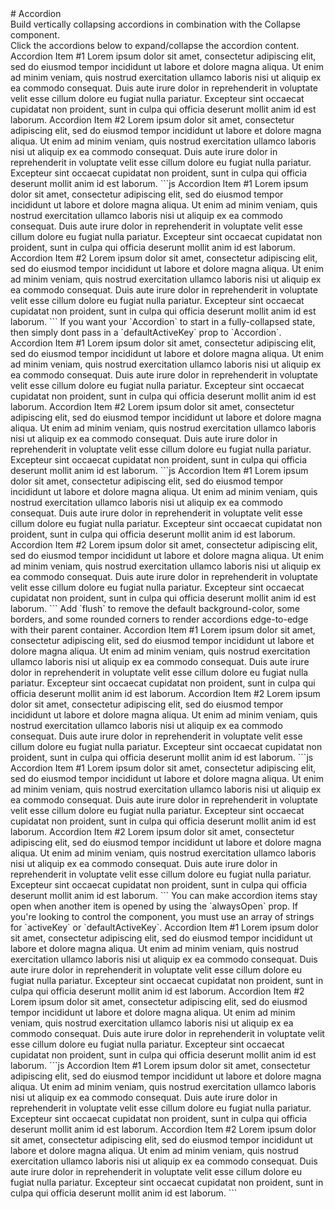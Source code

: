 
<GithubSource name="components/accordion.mdx" />
# Accordion
<div class="lead">
  Build vertically collapsing accordions in combination with the Collapse
  component.
</div>
Click the accordions below to expand/collapse the accordion content.
<div class="row gy-5 pt-3">
  <Example title="Basic Example">
    <Example.Preview>
      <Accordion defaultActiveKey="0">
        <Accordion.Item eventKey="0">
          <Accordion.Header>Accordion Item #1</Accordion.Header>
          <Accordion.Body>
            Lorem ipsum dolor sit amet, consectetur adipiscing elit, sed do eiusmod tempor incididunt ut labore et dolore magna aliqua. Ut enim
            ad minim veniam, quis nostrud exercitation ullamco laboris nisi ut aliquip ex ea commodo consequat. Duis aute irure dolor in
            reprehenderit in voluptate velit esse cillum dolore eu fugiat nulla pariatur. Excepteur sint occaecat cupidatat non proident, sunt in
            culpa qui officia deserunt mollit anim id est laborum.
          </Accordion.Body>
        </Accordion.Item>
        <Accordion.Item eventKey="1">
          <Accordion.Header>Accordion Item #2</Accordion.Header>
          <Accordion.Body>
            Lorem ipsum dolor sit amet, consectetur adipiscing elit, sed do eiusmod tempor incididunt ut labore et dolore magna aliqua. Ut enim
            ad minim veniam, quis nostrud exercitation ullamco laboris nisi ut aliquip ex ea commodo consequat. Duis aute irure dolor in
            reprehenderit in voluptate velit esse cillum dolore eu fugiat nulla pariatur. Excepteur sint occaecat cupidatat non proident, sunt in
            culpa qui officia deserunt mollit anim id est laborum.
          </Accordion.Body>
        </Accordion.Item>
      </Accordion>
    </Example.Preview>
    <Example.Code>
      ```js
      <Accordion defaultActiveKey="0">
        <Accordion.Item eventKey="0">
          <Accordion.Header>Accordion Item #1</Accordion.Header>
          <Accordion.Body>
            Lorem ipsum dolor sit amet, consectetur adipiscing elit, sed do eiusmod tempor incididunt ut labore et dolore magna aliqua. Ut enim
            ad minim veniam, quis nostrud exercitation ullamco laboris nisi ut aliquip ex ea commodo consequat. Duis aute irure dolor in
            reprehenderit in voluptate velit esse cillum dolore eu fugiat nulla pariatur. Excepteur sint occaecat cupidatat non proident, sunt in
            culpa qui officia deserunt mollit anim id est laborum.
          </Accordion.Body>
        </Accordion.Item>
        <Accordion.Item eventKey="1">
          <Accordion.Header>Accordion Item #2</Accordion.Header>
          <Accordion.Body>
            Lorem ipsum dolor sit amet, consectetur adipiscing elit, sed do eiusmod tempor incididunt ut labore et dolore magna aliqua. Ut enim
            ad minim veniam, quis nostrud exercitation ullamco laboris nisi ut aliquip ex ea commodo consequat. Duis aute irure dolor in
            reprehenderit in voluptate velit esse cillum dolore eu fugiat nulla pariatur. Excepteur sint occaecat cupidatat non proident, sunt in
            culpa qui officia deserunt mollit anim id est laborum.
          </Accordion.Body>
        </Accordion.Item>
      </Accordion>
      ```
    </Example.Code>
  </Example>

  <Example title="Fully Collapsed State" >
    <Example.Intro>
      If you want your `Accordion` to start in a fully-collapsed state, then simply dont pass in a `defaultActiveKey` prop to `Accordion`.
    </Example.Intro>
    <Example.Preview>
      <Accordion>
        <Accordion.Item eventKey="0">
          <Accordion.Header>Accordion Item #1</Accordion.Header>
          <Accordion.Body>
            Lorem ipsum dolor sit amet, consectetur adipiscing elit, sed do eiusmod tempor incididunt ut labore et dolore magna aliqua. Ut enim
            ad minim veniam, quis nostrud exercitation ullamco laboris nisi ut aliquip ex ea commodo consequat. Duis aute irure dolor in
            reprehenderit in voluptate velit esse cillum dolore eu fugiat nulla pariatur. Excepteur sint occaecat cupidatat non proident, sunt in
            culpa qui officia deserunt mollit anim id est laborum.
          </Accordion.Body>
        </Accordion.Item>
        <Accordion.Item eventKey="1">
          <Accordion.Header>Accordion Item #2</Accordion.Header>
          <Accordion.Body>
            Lorem ipsum dolor sit amet, consectetur adipiscing elit, sed do eiusmod tempor incididunt ut labore et dolore magna aliqua. Ut enim
            ad minim veniam, quis nostrud exercitation ullamco laboris nisi ut aliquip ex ea commodo consequat. Duis aute irure dolor in
            reprehenderit in voluptate velit esse cillum dolore eu fugiat nulla pariatur. Excepteur sint occaecat cupidatat non proident, sunt in
            culpa qui officia deserunt mollit anim id est laborum.
          </Accordion.Body>
        </Accordion.Item>
      </Accordion>
    </Example.Preview>
    <Example.Code>
      ```js
      <Accordion>
        <Accordion.Item eventKey="0">
          <Accordion.Header>Accordion Item #1</Accordion.Header>
          <Accordion.Body>
            Lorem ipsum dolor sit amet, consectetur adipiscing elit, sed do eiusmod tempor incididunt ut labore et dolore magna aliqua. Ut enim
            ad minim veniam, quis nostrud exercitation ullamco laboris nisi ut aliquip ex ea commodo consequat. Duis aute irure dolor in
            reprehenderit in voluptate velit esse cillum dolore eu fugiat nulla pariatur. Excepteur sint occaecat cupidatat non proident, sunt in
            culpa qui officia deserunt mollit anim id est laborum.
          </Accordion.Body>
        </Accordion.Item>
        <Accordion.Item eventKey="1">
          <Accordion.Header>Accordion Item #2</Accordion.Header>
          <Accordion.Body>
            Lorem ipsum dolor sit amet, consectetur adipiscing elit, sed do eiusmod tempor incididunt ut labore et dolore magna aliqua. Ut enim
            ad minim veniam, quis nostrud exercitation ullamco laboris nisi ut aliquip ex ea commodo consequat. Duis aute irure dolor in
            reprehenderit in voluptate velit esse cillum dolore eu fugiat nulla pariatur. Excepteur sint occaecat cupidatat non proident, sunt in
            culpa qui officia deserunt mollit anim id est laborum.
          </Accordion.Body>
        </Accordion.Item>
      </Accordion>
      ```
    </Example.Code>
  </Example>

  <Example title="Flush" >
    <Example.Intro>
      Add `flush` to remove the default background-color, some borders, and some rounded corners to render accordions edge-to-edge with their parent container.
    </Example.Intro>
    <Example.Preview>
      <Accordion defaultActiveKey="0" flush>
        <Accordion.Item eventKey="0">
          <Accordion.Header>Accordion Item #1</Accordion.Header>
          <Accordion.Body>
            Lorem ipsum dolor sit amet, consectetur adipiscing elit, sed do eiusmod tempor incididunt ut labore et dolore magna aliqua. Ut enim
            ad minim veniam, quis nostrud exercitation ullamco laboris nisi ut aliquip ex ea commodo consequat. Duis aute irure dolor in
            reprehenderit in voluptate velit esse cillum dolore eu fugiat nulla pariatur. Excepteur sint occaecat cupidatat non proident, sunt in
            culpa qui officia deserunt mollit anim id est laborum.
          </Accordion.Body>
        </Accordion.Item>
        <Accordion.Item eventKey="1">
          <Accordion.Header>Accordion Item #2</Accordion.Header>
          <Accordion.Body>
            Lorem ipsum dolor sit amet, consectetur adipiscing elit, sed do eiusmod tempor incididunt ut labore et dolore magna aliqua. Ut enim
            ad minim veniam, quis nostrud exercitation ullamco laboris nisi ut aliquip ex ea commodo consequat. Duis aute irure dolor in
            reprehenderit in voluptate velit esse cillum dolore eu fugiat nulla pariatur. Excepteur sint occaecat cupidatat non proident, sunt in
            culpa qui officia deserunt mollit anim id est laborum.
          </Accordion.Body>
        </Accordion.Item>
      </Accordion>
    </Example.Preview>
    <Example.Code>
      ```js
      <Accordion defaultActiveKey="0" flush>
        <Accordion.Item eventKey="0">
          <Accordion.Header>Accordion Item #1</Accordion.Header>
          <Accordion.Body>
            Lorem ipsum dolor sit amet, consectetur adipiscing elit, sed do eiusmod tempor incididunt ut labore et dolore magna aliqua. Ut enim
            ad minim veniam, quis nostrud exercitation ullamco laboris nisi ut aliquip ex ea commodo consequat. Duis aute irure dolor in
            reprehenderit in voluptate velit esse cillum dolore eu fugiat nulla pariatur. Excepteur sint occaecat cupidatat non proident, sunt in
            culpa qui officia deserunt mollit anim id est laborum.
          </Accordion.Body>
        </Accordion.Item>
        <Accordion.Item eventKey="1">
          <Accordion.Header>Accordion Item #2</Accordion.Header>
          <Accordion.Body>
            Lorem ipsum dolor sit amet, consectetur adipiscing elit, sed do eiusmod tempor incididunt ut labore et dolore magna aliqua. Ut enim
            ad minim veniam, quis nostrud exercitation ullamco laboris nisi ut aliquip ex ea commodo consequat. Duis aute irure dolor in
            reprehenderit in voluptate velit esse cillum dolore eu fugiat nulla pariatur. Excepteur sint occaecat cupidatat non proident, sunt in
            culpa qui officia deserunt mollit anim id est laborum.
          </Accordion.Body>
        </Accordion.Item>
      </Accordion>
      ```
    </Example.Code>
  </Example>

  <Example title="Always open" >
    <Example.Intro>
      You can make accordion items stay open when another item is opened by using the `alwaysOpen` prop. If you're looking to
      control the component, you must use an array of strings for `activeKey` or `defaultActiveKey`.
    </Example.Intro>
    <Example.Preview>
      <Accordion defaultActiveKey={["0"]} alwaysOpen>
        <Accordion.Item eventKey="0">
          <Accordion.Header>Accordion Item #1</Accordion.Header>
          <Accordion.Body>
            Lorem ipsum dolor sit amet, consectetur adipiscing elit, sed do eiusmod tempor incididunt ut labore et dolore magna aliqua. Ut enim
            ad minim veniam, quis nostrud exercitation ullamco laboris nisi ut aliquip ex ea commodo consequat. Duis aute irure dolor in
            reprehenderit in voluptate velit esse cillum dolore eu fugiat nulla pariatur. Excepteur sint occaecat cupidatat non proident, sunt in
            culpa qui officia deserunt mollit anim id est laborum.
          </Accordion.Body>
        </Accordion.Item>
        <Accordion.Item eventKey="1">
          <Accordion.Header>Accordion Item #2</Accordion.Header>
          <Accordion.Body>
            Lorem ipsum dolor sit amet, consectetur adipiscing elit, sed do eiusmod tempor incididunt ut labore et dolore magna aliqua. Ut enim
            ad minim veniam, quis nostrud exercitation ullamco laboris nisi ut aliquip ex ea commodo consequat. Duis aute irure dolor in
            reprehenderit in voluptate velit esse cillum dolore eu fugiat nulla pariatur. Excepteur sint occaecat cupidatat non proident, sunt in
            culpa qui officia deserunt mollit anim id est laborum.
          </Accordion.Body>
        </Accordion.Item>
      </Accordion>
    </Example.Preview>
    <Example.Code>
      ```js
      <Accordion defaultActiveKey={["0"]} alwaysOpen>
        <Accordion.Item eventKey="0">
          <Accordion.Header>Accordion Item #1</Accordion.Header>
          <Accordion.Body>
            Lorem ipsum dolor sit amet, consectetur adipiscing elit, sed do eiusmod tempor incididunt ut labore et dolore magna aliqua. Ut enim
            ad minim veniam, quis nostrud exercitation ullamco laboris nisi ut aliquip ex ea commodo consequat. Duis aute irure dolor in
            reprehenderit in voluptate velit esse cillum dolore eu fugiat nulla pariatur. Excepteur sint occaecat cupidatat non proident, sunt in
            culpa qui officia deserunt mollit anim id est laborum.
          </Accordion.Body>
        </Accordion.Item>
        <Accordion.Item eventKey="1">
          <Accordion.Header>Accordion Item #2</Accordion.Header>
          <Accordion.Body>
            Lorem ipsum dolor sit amet, consectetur adipiscing elit, sed do eiusmod tempor incididunt ut labore et dolore magna aliqua. Ut enim
            ad minim veniam, quis nostrud exercitation ullamco laboris nisi ut aliquip ex ea commodo consequat. Duis aute irure dolor in
            reprehenderit in voluptate velit esse cillum dolore eu fugiat nulla pariatur. Excepteur sint occaecat cupidatat non proident, sunt in
            culpa qui officia deserunt mollit anim id est laborum.
          </Accordion.Body>
        </Accordion.Item>
      </Accordion>
      ```
    </Example.Code>
  </Example>

  <Api />

</div>
